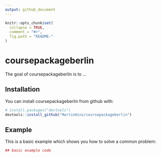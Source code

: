 ```yaml
---
output: github_document
---
```


<!-- README.md is generated from README.Rmd. Please edit that file -->

```r
knitr::opts_chunk$set(
  collapse = TRUE,
  comment = "#>",
  fig.path = "README-"
)
```

# coursepackageberlin

The goal of coursepackageberlin is to ...

## Installation

You can install coursepackageberlin from github with:

```r
# install.packages("devtools")
devtools::install_github("MartinHinz/coursepackageberlin")
```

## Example

This is a basic example which shows you how to solve a common problem:

```r
## basic example code
```
